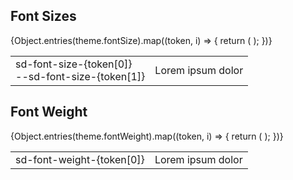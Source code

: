 
<Meta title="Packages/Tokens/Fonts" />

## Font Sizes

<table>
  <tbody>
    {Object.entries(theme.fontSize).map((token, i) => {
      return (
        <tr>
          <td>
            <div class="font-bold">sd-font-size-{token[0]}</div>
            <div>--sd-font-size-{token[1]}</div>
          </td>
          <td>
            <div
              class={cx(
                {
                  sm: '!text-sm',
                  base: '!text-base',
                  lg: '!text-lg',
                  xl: '!text-xl',
                  '2xl': '!text-2xl',
                  '3xl': '!text-3xl',
                  '4xl': '!text-4xl'
                }[token[0]]
              )}
            >
              Lorem ipsum dolor
            </div>
          </td>
        </tr>
      );
    })}
  </tbody>
</table>

## Font Weight

<table>
  <tbody>
    {Object.entries(theme.fontWeight).map((token, i) => {
      return (
        <tr>
          <td>
            <div class="font-bold">sd-font-weight-{token[0]}</div>
          </td>
          <td>
            <div class={`font-${token[0]}`}>Lorem ipsum dolor</div>
          </td>
        </tr>
      );
    })}

  </tbody>
</table>
